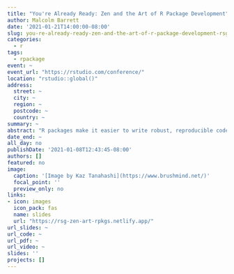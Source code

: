 ```yaml
---
title: "You're Already Ready: Zen and the Art of R Package Development"
author: Malcolm Barrett
date: '2021-01-21T14:00:00-08:00'
slug: you-re-already-ready-zen-and-the-art-of-r-package-development-rsg
categories:
  - r
tags:
  - rpackage
event: ~
event_url: "https://rstudio.com/conference/"
location: "rstudio::global()"
address:
  street: ~
  city: ~
  region: ~
  postcode: ~
  country: ~
summary: ~
abstract: "R packages make it easier to write robust, reproducible code, and modern tools in R development like usethis make it easy to work with packages. When you write R packages, you also unlock a whole ecosystem of tools that will make it easier to test, document, and share your code. Despite these benefits, many believe package development is too advanced for them or that they have nothing to offer. A fundamental belief in Zen is that you are already complete, that you already have everything you need. I’ll talk about why your project is already an R package, why you’re already an R package developer, and why you already have the skills to walk the path of development."
date_end: ~
all_day: no
publishDate: '2021-01-08T12:43:45-08:00'
authors: []
featured: no
image:
  caption: '[Image by Kaz Tanahashi](https://www.brushmind.net/)'
  focal_point: ''
  preview_only: no
links:
- icon: images
  icon_pack: fas
  name: slides
  url: "https://rsg-zen-art-rpkgs.netlify.app/"
url_slides: ~
url_code: ~
url_pdf: ~
url_video: ~
slides: ''
projects: []
---
```

